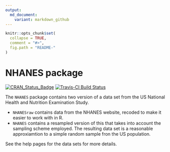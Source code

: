 ```yaml
---
output:
  md_document:
    variant: markdown_github
---
```


<!-- README.md is generated from README.Rmd. Please edit that file -->

```r
knitr::opts_chunk$set(
  collapse = TRUE,
  comment = "#>",
  fig.path = "README-"
)
```
# NHANES package

[![CRAN_Status_Badge](http://www.r-pkg.org/badges/version/NHANES)](http://cran.r-project.org/web/packages/NHANES/)
[![Travis-CI Build Status](https://travis-ci.org/ProjectMOSAIC/NHANES.svg?branch=master)](https://travis-ci.org/ProjectMOSAIC/NHANES)

The `NHANES` package contains two version of a data set from the US National Health and Nutrition Examination Study.

 * `NHANESraw` contains data from the NHANES website, recoded to make it easier to work with in R.
 * `NHANES` contains a resampled version of this that takes into account the sampling scheme employed.  The resulting data set is a reasonable approxiamtion to a simple random sample fron the US population.
 
See the help pages for the data sets for more details.

